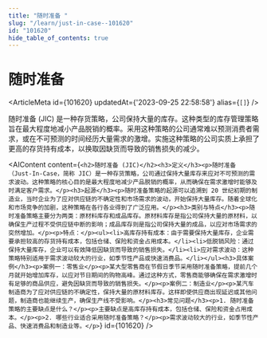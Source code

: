 ```yaml
---
title: "随时准备 "
slug: "/learn/just-in-case--101620"
id: "101620"
hide_table_of_contents: true
---
```



# 随时准备 

<ArticleMeta id={101620} updatedAt={'2023-09-25 22:58:58'} alias={`[]`} />
<div className='border-solid border-b border-t-0 my-4 border-[var(--ifm-color-gray-300)]' />

随时准备 (JIC) 是一种存货策略，公司保持大量的库存。这种类型的库存管理策略旨在最大程度地减小产品脱销的概率。采用这种策略的公司通常难以预测消费者需求，或在不可预测的时间经历大量需求的激增。实施这种策略的公司实质上承担了更高的存货持有成本，以换取因缺货而导致的销售损失的减少。

<AIContent content={`<h2>随时准备 (JIC)</h2><h3>定义</h3><p>随时准备（Just-In-Case，简称 JIC）是一种存货策略，公司通过保持大量库存来应对不可预测的需求波动。这种策略的核心目的是最大程度地减少产品脱销的概率，从而确保在需求激增时能够及时满足客户需求。</p><h3>起源</h3><p>随时准备策略的起源可以追溯到 20 世纪初期的制造业，当时企业为了应对供应链的不确定性和市场需求的波动，开始保持大量库存。随着全球化和市场竞争的加剧，这种策略在各行各业得到了广泛应用。</p><h3>类别与特点</h3><p>随时准备策略主要分为两类：原材料库存和成品库存。原材料库存是指公司保持大量的原材料，以确保生产过程不受供应链中断的影响；成品库存则是指公司保持大量的成品，以应对市场需求的突然增加。</p><p>特点：</p><ul><li>高库存持有成本：由于需要保持大量库存，企业需要承担较高的存货持有成本，包括仓储、保险和资金占用成本。</li><li>低脱销风险：通过保持大量库存，企业可以有效降低因缺货而导致的销售损失。</li><li>应对需求波动：这种策略特别适用于需求波动较大的行业，如季节性产品或快速消费品。</li></ul><h3>具体案例</h3><p>案例一：零售业</p><p>某大型零售商在节假日季节采用随时准备策略，提前几个月就开始增加库存，以应对节日期间的购物高峰。通过这种方式，零售商能够确保在需求激增时有足够的商品供应，避免因缺货而导致的销售损失。</p><p>案例二：制造业</p><p>某汽车制造商为了应对供应链的不确定性，保持大量的原材料库存。这样即使供应商出现延迟或其他问题，制造商也能继续生产，确保生产线不受影响。</p><h3>常见问题</h3><p>1. 随时准备策略的主要缺点是什么？</p><p>主要缺点是高库存持有成本，包括仓储、保险和资金占用成本。</p><p>2. 哪些行业适合采用随时准备策略？</p><p>需求波动较大的行业，如季节性产品、快速消费品和制造业等。</p>`} id={101620} />
